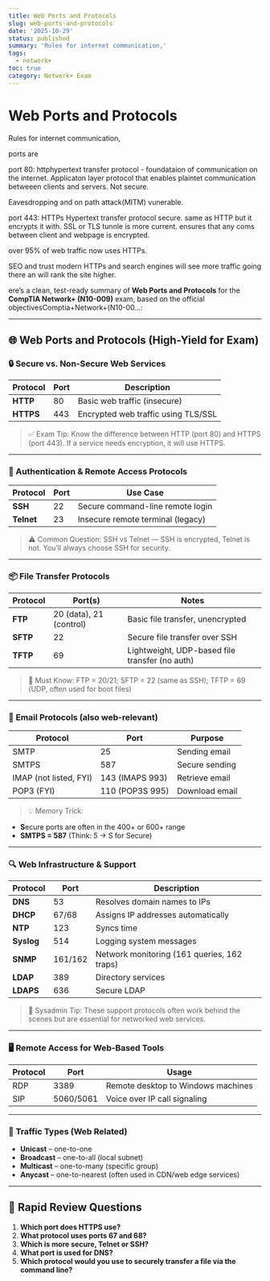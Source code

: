 ```yaml
---
title: Web Ports and Protocols
slug: web-ports-and-protocols
date: '2025-10-29'
status: published
summary: 'Rules for internet communication,'
tags:
  - network+
toc: true
category: Network+ Exam
---
```


# Web Ports and Protocols

Rules for internet communication,

ports are

port 80: httphypertext transfer protocol - foundataion of communication on the internet. Applicaton layer protocol that enables plaintet communication betweeen clients and servers. Not secure. 

Eavesdropping and on path attack(MITM) vunerable. 

port 443: HTTPs Hypertext transfer protocol secure. same as HTTP but it encrypts it with. SSL or TLS tunnle is more current. ensures that any coms between client and webpage is encrypted. 

over 95% of web traffic now uses HTTPs. 

SEO and trust modern HTTPs and search engines will see more traffic going there an will rank the site higher. 

ere’s a clean, test-ready summary of **Web Ports and Protocols** for the **CompTIA Network+ (N10-009)** exam, based on the official objectivesComptia+Network+(N10-00…:

---

## 🌐 Web Ports and Protocols (High-Yield for Exam)

### 🔒 Secure vs. Non-Secure Web Services

| Protocol | Port | Description |
| --- | --- | --- |
| **HTTP** | 80 | Basic web traffic (insecure) |
| **HTTPS** | 443 | Encrypted web traffic using TLS/SSL |

> ✅ Exam Tip: Know the difference between HTTP (port 80) and HTTPS (port 443). If a service needs encryption, it will use HTTPS.
> 

---

### 🔑 Authentication & Remote Access Protocols

| Protocol | Port | Use Case |
| --- | --- | --- |
| **SSH** | 22 | Secure command-line remote login |
| **Telnet** | 23 | Insecure remote terminal (legacy) |

> ⚠️ Common Question: SSH vs Telnet — SSH is encrypted, Telnet is not. You’ll always choose SSH for security.
> 

---

### 📦 File Transfer Protocols

| Protocol | Port(s) | Notes |
| --- | --- | --- |
| **FTP** | 20 (data), 21 (control) | Basic file transfer, unencrypted |
| **SFTP** | 22 | Secure file transfer over SSH |
| **TFTP** | 69 | Lightweight, UDP-based file transfer (no auth) |

> 🔁 Must Know: FTP = 20/21; SFTP = 22 (same as SSH); TFTP = 69 (UDP, often used for boot files)
> 

---

### 📧 Email Protocols (also web-relevant)

| Protocol | Port | Purpose |
| --- | --- | --- |
| SMTP | 25 | Sending email |
| SMTPS | 587 | Secure sending |
| IMAP (not listed, FYI) | 143 (IMAPS 993) | Retrieve email |
| POP3 (FYI) | 110 (POP3S 995) | Download email |

> 💡 Memory Trick:
> 
- **S**ecure ports are often in the 400+ or 600+ range
- **SMTPS = 587** (Think: 5 → S for Secure)

---

### 🔍 Web Infrastructure & Support

| Protocol | Port | Description |
| --- | --- | --- |
| **DNS** | 53 | Resolves domain names to IPs |
| **DHCP** | 67/68 | Assigns IP addresses automatically |
| **NTP** | 123 | Syncs time |
| **Syslog** | 514 | Logging system messages |
| **SNMP** | 161/162 | Network monitoring (161 queries, 162 traps) |
| **LDAP** | 389 | Directory services |
| **LDAPS** | 636 | Secure LDAP |

> 🔧 Sysadmin Tip: These support protocols often work behind the scenes but are essential for networked web services.
> 

---

### 🖥️ Remote Access for Web-Based Tools

| Protocol | Port | Usage |
| --- | --- | --- |
| RDP | 3389 | Remote desktop to Windows machines |
| SIP | 5060/5061 | Voice over IP call signaling |

---

### 🎯 Traffic Types (Web Related)

- **Unicast** – one-to-one
- **Broadcast** – one-to-all (local subnet)
- **Multicast** – one-to-many (specific group)
- **Anycast** – one-to-nearest (often used in CDN/web edge services)

---

## 🔁 Rapid Review Questions

1. **Which port does HTTPS use?**
2. **What protocol uses ports 67 and 68?**
3. **Which is more secure, Telnet or SSH?**
4. **What port is used for DNS?**
5. **Which protocol would you use to securely transfer a file via the command line?**
